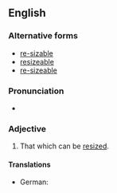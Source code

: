 ==English==

===Alternative forms===
* [[re-sizable]] {{qualifier|more formal}}
* [[resizeable]] {{qualifier|UK}}
* [[re-sizeable]] {{qualifier|UK}}

===Pronunciation===
* {{hyphenation|re|si|za|ble}}

===Adjective===
{{en-adj}}

# {{context|computing|lang=en}} That which can be [[resized]].

====Translations====
{{trans-top}}
* German: {{t-|de|größenveränderbar}}
{{trans-mid}}
{{trans-bottom}}